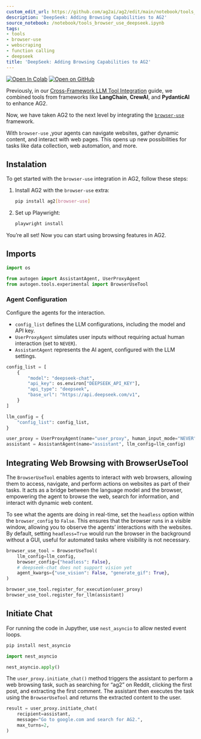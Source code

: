 ```yaml
---
custom_edit_url: https://github.com/ag2ai/ag2/edit/main/notebook/tools_browser_use_deepseek.ipynb
description: 'DeepSeek: Adding Browsing Capabilities to AG2'
source_notebook: /notebook/tools_browser_use_deepseek.ipynb
tags:
- tools
- browser-use
- webscraping
- function calling
- deepseek
title: 'DeepSeek: Adding Browsing Capabilities to AG2'
---
```


<a href="https://colab.research.google.com/github/ag2ai/ag2/blob/main/notebook/tools_browser_use_deepseek.ipynb" class="colab-badge" target="_blank"><img noZoom src="https://colab.research.google.com/assets/colab-badge.svg" alt="Open In Colab" /></a>
<a href="https://github.com/ag2ai/ag2/blob/main/notebook/tools_browser_use_deepseek.ipynb" class="github-badge" target="_blank"><img noZoom src="https://img.shields.io/badge/Open%20on%20GitHub-grey?logo=github" alt="Open on GitHub" /></a>




Previously, in our [Cross-Framework LLM Tool
Integration](https://github.com/ag2ai/ag2/blob/main/notebook/tools_interoperability.ipynb)
guide, we combined tools from frameworks like **LangChain**, **CrewAI**,
and **PydanticAI** to enhance AG2.

Now, we have taken AG2 to the next level by integrating the
[`browser-use`](https://github.com/browser-use/browser-use) framework.

With `browser-use` ,your agents can navigate websites, gather dynamic
content, and interact with web pages. This opens up new possibilities
for tasks like data collection, web automation, and more.

## Instalation

To get started with the `browser-use` integration in AG2, follow these
steps:

1.  Install AG2 with the `browser-use` extra:

    ```bash
    pip install ag2[browser-use]
    ```

2.  Set up Playwright:

    ```bash
    playwright install
    ```

You’re all set! Now you can start using browsing features in AG2.

## Imports

```python
import os

from autogen import AssistantAgent, UserProxyAgent
from autogen.tools.experimental import BrowserUseTool
```

### Agent Configuration

Configure the agents for the interaction.

-   `config_list` defines the LLM configurations, including the model
    and API key.
-   `UserProxyAgent` simulates user inputs without requiring actual
    human interaction (set to `NEVER`).
-   `AssistantAgent` represents the AI agent, configured with the LLM
    settings.

```python
config_list = [
    {
        "model": "deepseek-chat",
        "api_key": os.environ["DEEPSEEK_API_KEY"],
        "api_type": "deepseek",
        "base_url": "https://api.deepseek.com/v1",
    }
]

llm_config = {
    "config_list": config_list,
}

user_proxy = UserProxyAgent(name="user_proxy", human_input_mode="NEVER")
assistant = AssistantAgent(name="assistant", llm_config=llm_config)
```

## Integrating Web Browsing with BrowserUseTool

The `BrowserUseTool` enables agents to interact with web browsers,
allowing them to access, navigate, and perform actions on websites as
part of their tasks. It acts as a bridge between the language model and
the browser, empowering the agent to browse the web, search for
information, and interact with dynamic web content.

To see what the agents are doing in real-time, set the `headless` option
within the `browser_config` to `False`. This ensures that the browser
runs in a visible window, allowing you to observe the agents’
interactions with the websites. By default, setting `headless=True`
would run the browser in the background without a GUI, useful for
automated tasks where visibility is not necessary.

```python
browser_use_tool = BrowserUseTool(
    llm_config=llm_config,
    browser_config={"headless": False},
    # deepseek-chat does not support vision yet
    agent_kwargs={"use_vision": False, "generate_gif": True},
)

browser_use_tool.register_for_execution(user_proxy)
browser_use_tool.register_for_llm(assistant)
```

## Initiate Chat

For running the code in Jupyther, use `nest_asyncio` to allow nested
event loops.

```bash
pip install nest_asyncio
```


```python
import nest_asyncio

nest_asyncio.apply()
```

The `user_proxy.initiate_chat()` method triggers the assistant to
perform a web browsing task, such as searching for “ag2” on Reddit,
clicking the first post, and extracting the first comment. The assistant
then executes the task using the `BrowserUseTool` and returns the
extracted content to the user.

```python
result = user_proxy.initiate_chat(
    recipient=assistant,
    message="Go to google.com and search for AG2.",
    max_turns=2,
)
```
